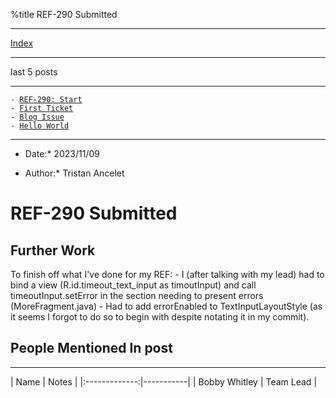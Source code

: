 %title REF-290 Submitted


---------------------------
[[index.wiki|Index]]
---------------------------

last 5 posts
---------------------------

 - [[1699375988-ref-209-start.wiki|REF-290: Start]]
 - [[1698642000-first-ticket.wiki|First Ticket]]
 - [[1693890000-blog-issue.wiki|Blog Issue]]
 - [[1693630800-hello-world.wiki|Hello World]]

---------------------------
*Date:* 2023/11/09

*Author:* Tristan Ancelet

= REF-290 Submitted =
== Further Work ==
To finish off what I've done for my REF:
- I (after talking with my lead) had to bind a view (R.id.timeout_text_input as timoutInput) and call timeoutInput.setError in the section needing to present errors (MoreFragment.java)
- Had to add errorEnabled to TextInputLayoutStyle (as it seems I forgot to do so to begin with despite notating it in my commit).

 
== People Mentioned In post ==
------------------------------
| Name          | Notes     |
|:-------------:|-----------|
| Bobby Whitley | Team Lead |


